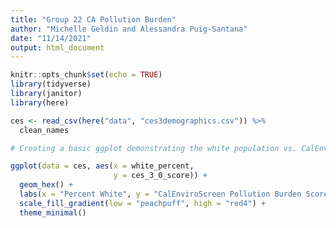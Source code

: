 ```yaml
---
title: "Group 22 CA Pollution Burden"
author: "Michelle Geldin and Alessandra Puig-Santana"
date: "11/14/2021"
output: html_document
---
```


```r
knitr::opts_chunk$set(echo = TRUE)
library(tidyverse)
library(janitor)
library(here)
```

```r
ces <- read_csv(here("data", "ces3demographics.csv")) %>%
  clean_names
```

```r
# Creating a basic ggplot demonstrating the white population vs. CalEnviroScreen pollution burden score

ggplot(data = ces, aes(x = white_percent,
                       y = ces_3_0_score)) +
  geom_hex() +
  labs(x = "Percent White", y = "CalEnviroScreen Pollution Burden Score") +
  scale_fill_gradient(low = "peachpuff", high = "red4") +
  theme_minimal()
```

